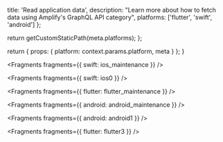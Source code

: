 
  title: 'Read application data',
  description:
    "Learn more about how to fetch data using Amplify's GraphQL API category",
  platforms: ['flutter', 'swift', 'android']
};

  return getCustomStaticPath(meta.platforms);
};

  return {
    props: {
      platform: context.params.platform,
      meta
    }
  };
}


<Fragments fragments={{ swift: ios_maintenance }} />


<Fragments fragments={{ swift: ios0 }} />


<Fragments fragments={{ flutter: flutter_maintenance }} />


<Fragments fragments={{ android: android_maintenance }} />


<Fragments fragments={{ android: android1 }} />


<Fragments fragments={{ flutter: flutter3 }} />
